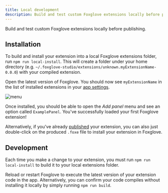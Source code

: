 ```yaml
---
title: Local development
description: Build and test custom Foxglove extensions locally before publishing.
---
```


Build and test custom Foxglove extensions locally before publishing.

## Installation

To build and install your extension into a local Foxglove extensions folder, run `npm run local-install`. This will create a folder under your home directory (e.g. `~/.foxglove-studio/extensions/unknown.myExtensionName-0.0.0`) with your compiled extension.

Open the latest version of Foxglove. You should now see `myExtensionName` in the list of installed extensions in your [app settings](/docs/studio/app-concepts/preferences#extensions).

![menu](/img/docs/visualizing/extensions/tab.webp)

Once installed, you should be able to open the _Add panel_ menu and see an option called `ExamplePanel`. You've successfully loaded your first Foxglove extension!

Alternatively, if you've already [published](/docs/studio/extensions/publish) your extension, you can also just double-click on the produced `.foxe` file to install your extension in Foxglove.

## Development

Each time you make a change to your extension, you must run `npm run local-install` to build it to your local extensions folder.

Reload or restart Foxglove to execute the latest version of your extension code in the app. Alternatively, you can confirm your code compiles without installing it locally by simply running `npm run build`.
